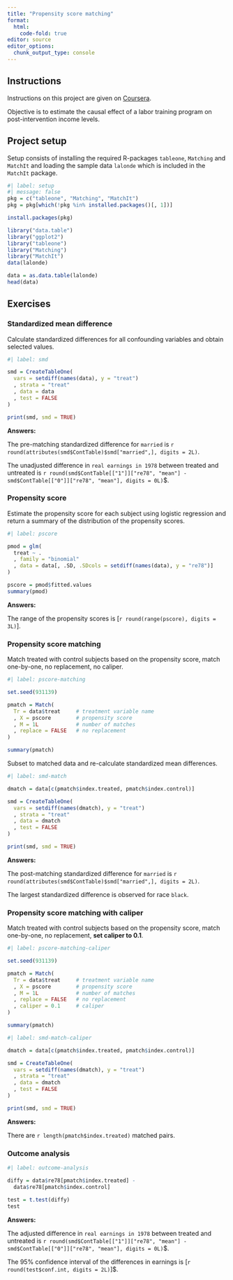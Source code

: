 ```yaml
---
title: "Propensity score matching"
format: 
  html:
    code-fold: true
editor: source
editor_options: 
  chunk_output_type: console
---
```



## Instructions

Instructions on this project are given on [Coursera](https://www.coursera.org/learn/crash-course-in-causality/exam/MbcoE/data-analysis-project-analyze-data-in-r-using-propensity-score-matching/attempt).

Objective is to estimate the causal effect of a labor training program on 
post-intervention income levels.


## Project setup

Setup consists of installing the required R-packages `tableone`, `Matching` 
and `MatchIt` and loading the sample data `lalonde` which is included in the 
`MatchIt` package.

```r
#| label: setup
#| message: false
pkg = c("tableone", "Matching", "MatchIt")
pkg = pkg[which(!pkg %in% installed.packages()[, 1])]

install.packages(pkg)

library("data.table")
library("ggplot2")
library("tableone")
library("Matching")
library("MatchIt")
data(lalonde) 

data = as.data.table(lalonde)
head(data)
```


## Exercises


### Standardized mean difference

Calculate standardized differences for all confounding variables and obtain 
selected values.

```r
#| label: smd

smd = CreateTableOne(
  vars = setdiff(names(data), y = "treat")
  , strata = "treat"
  , data = data
  , test = FALSE
)

print(smd, smd = TRUE)
```

**Answers:**

The pre-matching standardized difference for `married` is 
`r round(attributes(smd$ContTable)$smd["married",], digits = 2L)`.

The unadjusted difference in `real earnings in 1978` between treated and 
untreated is `r round(smd$ContTable[["1"]]["re78", "mean"] - smd$ContTable[["0"]]["re78", "mean"], digits = 0L)`\$.


### Propensity score

Estimate the propensity score for each subject using logistic regression and 
return a summary of the distribution of the propensity scores.

```r
#| label: pscore

pmod = glm(
  treat ~ .
  , family = "binomial"
  , data = data[, .SD, .SDcols = setdiff(names(data), y = "re78")]
)

pscore = pmod$fitted.values
summary(pmod)
```

**Answers:**

The range of the propensity scores is \[`r round(range(pscore), digits = 3L)`\].


### Propensity score matching

Match treated with control subjects based on the propensity score, 
match one-by-one, no replacement, no caliper.

```r
#| label: pscore-matching

set.seed(931139)

pmatch = Match(
  Tr = data$treat     # treatment variable name
  , X = pscore        # propensity score
  , M = 1L            # number of matches
  , replace = FALSE   # no replacement
)

summary(pmatch)
```

Subset to matched data and re-calculate standardized mean differences.

```r
#| label: smd-match

dmatch = data[c(pmatch$index.treated, pmatch$index.control)]

smd = CreateTableOne(
  vars = setdiff(names(dmatch), y = "treat")
  , strata = "treat"
  , data = dmatch
  , test = FALSE
)

print(smd, smd = TRUE)
```

**Answers:**

The post-matching standardized difference for `married` is 
`r round(attributes(smd$ContTable)$smd["married",], digits = 2L)`.

The largest standardized difference is observed for race `black`.


### Propensity score matching with caliper

Match treated with control subjects based on the propensity score, 
match one-by-one, no replacement, **set caliper to 0.1**.

```r
#| label: pscore-matching-caliper

set.seed(931139)

pmatch = Match(
  Tr = data$treat     # treatment variable name
  , X = pscore        # propensity score
  , M = 1L            # number of matches
  , replace = FALSE   # no replacement
  , caliper = 0.1     # caliper
)

summary(pmatch)
```

```r
#| label: smd-match-caliper

dmatch = data[c(pmatch$index.treated, pmatch$index.control)]

smd = CreateTableOne(
  vars = setdiff(names(dmatch), y = "treat")
  , strata = "treat"
  , data = dmatch
  , test = FALSE
)

print(smd, smd = TRUE)
```

**Answers:**

There are `r length(pmatch$index.treated)` matched pairs.


### Outcome analysis

```r
#| label: outcome-analysis

diffy = data$re78[pmatch$index.treated] - 
  data$re78[pmatch$index.control]

test = t.test(diffy)
test
```

**Answers:**

The adjusted difference in `real earnings in 1978` between treated and 
untreated is `r round(smd$ContTable[["1"]]["re78", "mean"] - smd$ContTable[["0"]]["re78", "mean"], digits = 0L)`\$.

The 95% confidence interval of the differences in earnings is 
\[`r round(test$conf.int, digits = 2L)`\]\$.
